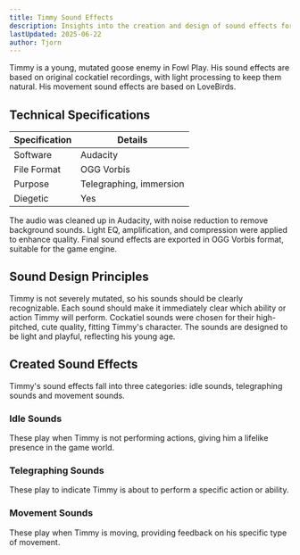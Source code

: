 ```yaml
---
title: Timmy Sound Effects
description: Insights into the creation and design of sound effects for Timmy in Fowl Play
lastUpdated: 2025-06-22
author: Tjorn
---
```



Timmy is a young, mutated goose enemy in Fowl Play. His sound effects are based on original cockatiel recordings, with light processing to keep them natural. His movement sound effects are based on LoveBirds.

## Technical Specifications

| Specification | Details                 |
| ------------- | ----------------------- |
| Software      | Audacity                |
| File Format   | OGG Vorbis              |
| Purpose       | Telegraphing, immersion |
| Diegetic      | Yes                     |

The audio was cleaned up in Audacity, with noise reduction to remove background sounds. Light EQ, amplification, and compression were applied to enhance quality. Final sound effects are exported in OGG Vorbis format, suitable for the game engine.

## Sound Design Principles

Timmy is not severely mutated, so his sounds should be clearly recognizable. Each sound should make it immediately clear which ability or action Timmy will perform. Cockatiel sounds were chosen for their high-pitched, cute quality, fitting Timmy's character. The sounds are designed to be light and playful, reflecting his young age.

## Created Sound Effects

Timmy's sound effects fall into three categories: idle sounds, telegraphing sounds and movement sounds.

### Idle Sounds

These play when Timmy is not performing actions, giving him a lifelike presence in the game world.

<AudioPlayer
  src="/sfx/enemies/timmy/random/flute.ogg"
  title="Idle Sound 1"
  description="Short sound of a cockatiel chirping a melody."
/>
<AudioPlayer
  src="/sfx/enemies/timmy/random/flute1.ogg"
  title="Idle Sound 2"
  description="Short sound of a cockatiel chirping a melody."
/>
<AudioPlayer
  src="/sfx/enemies/timmy/random/flute2.ogg"
  title="Idle Sound 3"
  description="Short sound of a cockatiel chirping a melody."
/>

### Telegraphing Sounds

These play to indicate Timmy is about to perform a specific action or ability.

<AudioPlayer
  src="/sfx/enemies/timmy/kamikaze.ogg"
  title="Kamikaze Sound"
  description="Cockatiel chirping a melody. Used when Timmy chases the player and spams his crescent slash ability."
/>

<AudioPlayer
  src="/sfx/enemies/timmy/minigun.ogg"
  title="Minigun Sound"
  description="Cockatiel chirping a melody, mixing normal and reversed versions. Loops while Timmy shoots his minigun at the player."
/>

<AudioPlayer
  src="/sfx/enemies/timmy/retreat.ogg"
  title="Retreat Sound"
  description="Cockatiel chirping a melody. Used when Timmy flies away from the player."
/>

### Movement Sounds

These play when Timmy is moving, providing feedback on his specific type of movement.

<AudioPlayer
  src="/sfx/enemies/timmy/flying-still.ogg"
  title="Flying Still Sound"
  description="Sound of a lovebird flying in its cage. Pitched up and partially looped, to create a slightly longer sound effect before it completely loops. Used when Timmy is flying in place."
/>
<AudioPlayer
  src="/sfx/enemies/timmy/flying.ogg"
  title="Flying Sound"
  description="Sound of a lovebird flying in its cage, pitched up. Used when Timmy flies while moving."
/>
